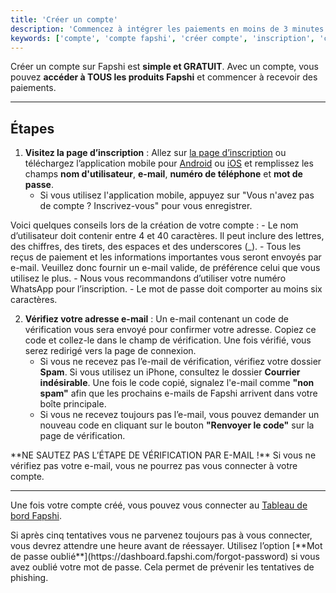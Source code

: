 ```yaml
---
title: 'Créer un compte'
description: 'Commencez à intégrer les paiements en moins de 3 minutes'
keywords: ['compte', 'compte fapshi', 'créer compte', 'inscription', 'compte développeur']
---
```


<Tip>Créer un compte sur Fapshi est **simple et GRATUIT**. Avec un compte, vous pouvez **accéder à TOUS les produits Fapshi** et commencer à recevoir des paiements.</Tip>

---

## Étapes

1. **Visitez la page d’inscription** : Allez sur [la page d’inscription](https://dashboard.fapshi.com/register) ou téléchargez l’application mobile pour [Android](https://play.google.com/store/apps/details?id=com.fapshi) ou [iOS](https://apps.apple.com/ng/app/fapshi/id6443700859) et remplissez les champs **nom d'utilisateur**, **e-mail**, **numéro de téléphone** et **mot de passe**.
   - Si vous utilisez l'application mobile, appuyez sur "Vous n'avez pas de compte ? Inscrivez-vous" pour vous enregistrer.
<Note>
    Voici quelques conseils lors de la création de votre compte :
    - Le nom d’utilisateur doit contenir entre 4 et 40 caractères. Il peut inclure des lettres, des chiffres, des tirets, des espaces et des underscores (_).
    - Tous les reçus de paiement et les informations importantes vous seront envoyés par e-mail. Veuillez donc fournir un e-mail valide, de préférence celui que vous utilisez le plus.
    - Nous vous recommandons d’utiliser votre numéro WhatsApp pour l’inscription.
    - Le mot de passe doit comporter au moins six caractères.
</Note>

2. **Vérifiez votre adresse e-mail** : Un e-mail contenant un code de vérification vous sera envoyé pour confirmer votre adresse. Copiez ce code et collez-le dans le champ de vérification. Une fois vérifié, vous serez redirigé vers la page de connexion.
   - Si vous ne recevez pas l’e-mail de vérification, vérifiez votre dossier **Spam**. Si vous utilisez un iPhone, consultez le dossier **Courrier indésirable**. Une fois le code copié, signalez l'e-mail comme **"non spam"** afin que les prochains e-mails de Fapshi arrivent dans votre boîte principale.
   - Si vous ne recevez toujours pas l’e-mail, vous pouvez demander un nouveau code en cliquant sur le bouton **"Renvoyer le code"** sur la page de vérification.

<Warning>
    **NE SAUTEZ PAS L’ÉTAPE DE VÉRIFICATION PAR E-MAIL !** Si vous ne vérifiez pas votre e-mail, vous ne pourrez pas vous connecter à votre compte.
</Warning>

---

Une fois votre compte créé, vous pouvez vous connecter au [Tableau de bord Fapshi](https://dashboard.fapshi.com).

<Danger>
Si après cinq tentatives vous ne parvenez toujours pas à vous connecter, vous devrez attendre une heure avant de réessayer. Utilisez l’option [**Mot de passe oublié**](https://dashboard.fapshi.com/forgot-password) si vous avez oublié votre mot de passe. Cela permet de prévenir les tentatives de phishing.
</Danger>
